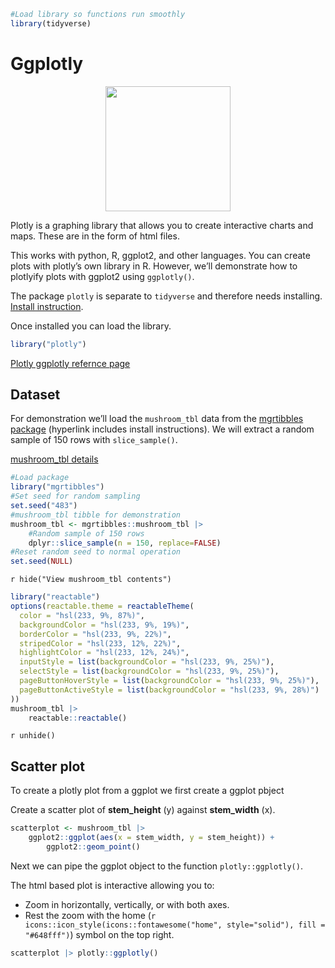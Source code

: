 ```r
#Load library so functions run smoothly
library(tidyverse)
```

# Ggplotly

<center>![](images/ggplot2_ggplotly.png){style="width:200px"}</center>

Plotly is a graphing library that allows you to create interactive charts and maps. These are in the form of html files.

This works with python, R, ggplot2, and other languages. You can create plots with plotly's own library in R. However, we'll demonstrate how to plotlyify plots with ggplot2 using `ggplotly()`.

The package `plotly` is separate to `tidyverse` and therefore needs installing. [Install instruction](https://plotly.com/r/getting-started/).

Once installed you can load the library.

```r
library("plotly")
```

[Plotly ggplotly refernce page](https://plotly.com/ggplot2/)

## Dataset

For demonstration we'll load the `mushroom_tbl` data from the [mgrtibbles package](/datasets/mgrtibbles.qmd) (hyperlink includes install instructions). We will extract a random sample of 150 rows with `slice_sample()`.

[mushroom_tbl details](https://github.com/m-gemmell/mgrtibbles/wiki/mushroom_tbl)

```r
#Load package
library("mgrtibbles")
#Set seed for random sampling
set.seed("483")
#mushroom_tbl tibble for demonstration
mushroom_tbl <- mgrtibbles::mushroom_tbl |>
    #Random sample of 150 rows
    dplyr::slice_sample(n = 150, replace=FALSE)
#Reset random seed to normal operation
set.seed(NULL)
```

`r hide("View mushroom_tbl contents")`
```r
library("reactable")
options(reactable.theme = reactableTheme(
  color = "hsl(233, 9%, 87%)",
  backgroundColor = "hsl(233, 9%, 19%)",
  borderColor = "hsl(233, 9%, 22%)",
  stripedColor = "hsl(233, 12%, 22%)",
  highlightColor = "hsl(233, 12%, 24%)",
  inputStyle = list(backgroundColor = "hsl(233, 9%, 25%)"),
  selectStyle = list(backgroundColor = "hsl(233, 9%, 25%)"),
  pageButtonHoverStyle = list(backgroundColor = "hsl(233, 9%, 25%)"),
  pageButtonActiveStyle = list(backgroundColor = "hsl(233, 9%, 28%)")
))
mushroom_tbl |>
    reactable::reactable()
```
`r unhide()`

## Scatter plot

To create a plotly plot from a ggplot we first create a ggplot pbject

Create a scatter plot of **stem_height** (y) against **stem_width** (x).

```r
scatterplot <- mushroom_tbl |>
    ggplot2::ggplot(aes(x = stem_width, y = stem_height)) +
        ggplot2::geom_point()
```

Next we can pipe the ggplot object to the function `plotly::ggplotly()`.

The html based plot is interactive allowing you to:

-   Zoom in horizontally, vertically, or with both axes.
-   Rest the zoom with the home (`r icons::icon_style(icons::fontawesome("home", style="solid"), fill = "#648fff")`) symbol on the top right.

```r
scatterplot |> plotly::ggplotly()
```